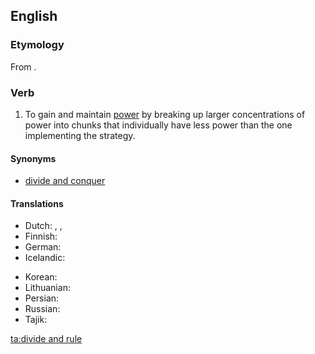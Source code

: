{{wikipedia}}
==English==

===Etymology===
From {{etyl|la|en}} {{term|divide et impera|lang=la}}.

===Verb===
{{head|en|verb|head=[[divide]] [[and]] [[rule]]}}

# To gain and maintain [[power]] by breaking up larger concentrations of power into chunks that individually have less power than the one implementing the strategy.

====Synonyms====
* [[divide and conquer]]

====Translations====
{{trans-top|Divide and conquer}}
* Dutch: {{t-|nl|divide et impera}}, {{t-|nl|deel en heers}}, {{t-|nl|verdeel en heers}}
* Finnish: {{t-|fi|hajota ja hallitse}}
* German: {{t|de|Teile und herrsche}}
* Icelandic: {{t-|is|deila og drottna}}
{{trans-mid}}
* Korean: {{t|ko|분열시키고 지배한다}}
* Lithuanian: {{t-|lt|skaldyk ir valdyk}}
* Persian: {{t|fa|تفرقه بینداز و حکومت کن|tr=tafraqe biyandâz o hokumat kon}}
* Russian: {{t-|ru|разделяй и властвуй|tr=razdeljáj i vlástvuj}}
* Tajik: {{t|tg|тафрақа андозу ҳукумат кун}}
{{trans-bottom}}

[[ta:divide and rule]]